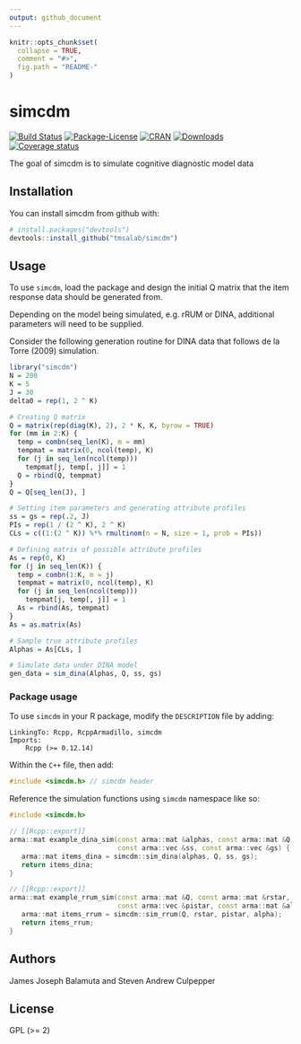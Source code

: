 ```yaml
---
output: github_document
---
```


<!-- README.md is generated from README.Rmd. Please edit that file -->

```r
knitr::opts_chunk$set(
  collapse = TRUE,
  comment = "#>",
  fig.path = "README-"
)
```

# simcdm 

[![Build Status](https://travis-ci.org/tmsalab/simcdm.svg)](https://travis-ci.org/tmsalab/simcdm)
[![Package-License](http://img.shields.io/badge/license-GPL%20(%3E=2)-brightgreen.svg?style=flat)](http://www.gnu.org/licenses/gpl-2.0.html)
[![CRAN](http://www.r-pkg.org/badges/version/simcdm)](https://cran.r-project.org/package=simcdm)
[![Downloads](http://cranlogs.r-pkg.org/badges/simcdm?color=brightgreen)](http://www.r-pkg.org/pkg/simcdm)
[![Coverage status](https://codecov.io/gh/tmsalab/simcdm/branch/master/graph/badge.svg)](https://codecov.io/github/tmsalab/simcdm?branch=master)

The goal of simcdm is to simulate cognitive diagnostic model data

## Installation

You can install simcdm from github with:

```r
# install.packages("devtools")
devtools::install_github("tmsalab/simcdm")
```

## Usage

To use `simcdm`, load the package and design the initial Q matrix that 
the item response data should be generated from. 

Depending on the model being simulated, e.g. rRUM or DINA, additional parameters
will need to be supplied. 

Consider the following generation routine for DINA data that follows
de la Torre (2009) simulation.

```r
library("simcdm")
N = 200
K = 5
J = 30
delta0 = rep(1, 2 ^ K)

# Creating Q matrix
Q = matrix(rep(diag(K), 2), 2 * K, K, byrow = TRUE)
for (mm in 2:K) {
  temp = combn(seq_len(K), m = mm)
  tempmat = matrix(0, ncol(temp), K)
  for (j in seq_len(ncol(temp)))
    tempmat[j, temp[, j]] = 1
  Q = rbind(Q, tempmat)
}
Q = Q[seq_len(J), ]

# Setting item parameters and generating attribute profiles
ss = gs = rep(.2, J)
PIs = rep(1 / (2 ^ K), 2 ^ K)
CLs = c((1:(2 ^ K)) %*% rmultinom(n = N, size = 1, prob = PIs))

# Defining matrix of possible attribute profiles
As = rep(0, K)
for (j in seq_len(K)) {
  temp = combn(1:K, m = j)
  tempmat = matrix(0, ncol(temp), K)
  for (j in seq_len(ncol(temp)))
    tempmat[j, temp[, j]] = 1
  As = rbind(As, tempmat)
}
As = as.matrix(As)

# Sample true attribute profiles
Alphas = As[CLs, ]

# Simulate data under DINA model
gen_data = sim_dina(Alphas, Q, ss, gs)
```


### Package usage


To use `simcdm` in your R package, modify the `DESCRIPTION` file by adding:

    LinkingTo: Rcpp, RcppArmadillo, simcdm
    Imports:
        Rcpp (>= 0.12.14)

Within the `C++` file, then add:

```cpp
#include <simcdm.h> // simcdm header
```

Reference the simulation functions using `simcdm` namespace like so: 

```cpp
#include <simcdm.h>

// [[Rcpp::export]]
arma::mat example_dina_sim(const arma::mat &alphas, const arma::mat &Q,
                           const arma::vec &ss, const arma::vec &gs) { 
   arma::mat items_dina = simcdm::sim_dina(alphas, Q, ss, gs);
   return items_dina;
}

// [[Rcpp::export]]
arma::mat example_rrum_sim(const arma::mat &Q, const arma::mat &rstar,
                           const arma::vec &pistar, const arma::mat &alpha) { 
   arma::mat items_rrum = simcdm::sim_rrum(Q, rstar, pistar, alpha);
   return items_rrum;
}
```

## Authors

James Joseph Balamuta and Steven Andrew Culpepper

## License

GPL (>= 2)
